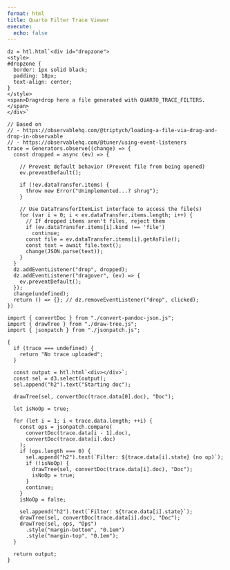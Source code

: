 ```yaml
---
format: html
title: Quarto Filter Trace Viewer
execute: 
  echo: false
---
```


```ojs
dz = htl.html`<div id="dropzone">
<style>
#dropzone {
  border: 1px solid black;
  padding: 18px;
  text-align: center;
}
</style>
<span>Drag+drop here a file generated with QUARTO_TRACE_FILTERS.</span>
</div>`
```


```ojs
// Based on 
// - https://observablehq.com/@triptych/loading-a-file-via-drag-and-drop-in-observable
// - https://observablehq.com/@tuner/using-event-listeners
trace = Generators.observe((change) => {
  const dropped = async (ev) => {

    // Prevent default behavior (Prevent file from being opened)
    ev.preventDefault();

    if (!ev.dataTransfer.items) {
      throw new Error("Unimplemented...? shrug");
    }

    // Use DataTransferItemList interface to access the file(s)
    for (var i = 0; i < ev.dataTransfer.items.length; i++) {
      // If dropped items aren't files, reject them
      if (ev.dataTransfer.items[i].kind !== 'file')
        continue;
      const file = ev.dataTransfer.items[i].getAsFile();
      const text = await file.text();
      change(JSON.parse(text));
    }
  }
  dz.addEventListener("drop", dropped);
  dz.addEventListener("dragover", (ev) => {
    ev.preventDefault();
  });
  change(undefined);
  return () => {}; // dz.removeEventListener("drop", clicked);
})
```

```ojs
import { convertDoc } from "./convert-pandoc-json.js";
import { drawTree } from "./draw-tree.js";
import { jsonpatch } from "./jsonpatch.js";
```

::: {.column-page}

```ojs
{
  if (trace === undefined) {
    return "No trace uploaded";
  }

  const output = htl.html`<div></div>`;
  const sel = d3.select(output);
  sel.append("h2").text("Starting doc");

  drawTree(sel, convertDoc(trace.data[0].doc), "Doc");

  let isNoOp = true;

  for (let i = 1; i < trace.data.length; ++i) {
    const ops = jsonpatch.compare(
      convertDoc(trace.data[i - 1].doc),
      convertDoc(trace.data[i].doc)
    );
    if (ops.length === 0) {
      sel.append("h2").text(`Filter: ${trace.data[i].state} (no op)`);
      if (!isNoOp) {
        drawTree(sel, convertDoc(trace.data[i].doc), "Doc");
        isNoOp = true;
      }
      continue;
    }
    isNoOp = false;

    sel.append("h2").text(`Filter: ${trace.data[i].state}`);
    drawTree(sel, convertDoc(trace.data[i].doc), "Doc");
    drawTree(sel, ops, "Ops")
      .style("margin-bottom", "0.1em")
      .style("margin-top", "0.1em");
  }

  return output;
}
```

:::